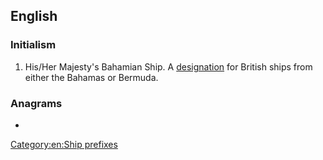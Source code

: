 ==English==
{{wikipedia|Her Majesty's Ship}}

===Initialism===
{{rfc-header|en|Initialism}}
{{head|en|initialism}}
# His/Her Majesty's Bahamian Ship. A [[designation]] for British ships from either the Bahamas or Bermuda.

===Anagrams===
* {{anagrams|en|a=bhms|HBMS|SMBH}}

[[Category:en:Ship prefixes]]